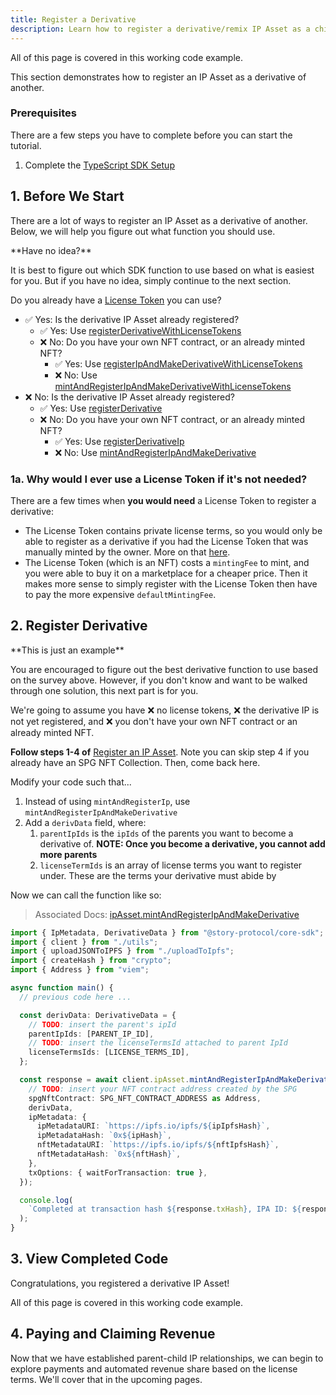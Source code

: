 ```yaml
---
title: Register a Derivative
description: Learn how to register a derivative/remix IP Asset as a child of another in TypeScript.
---
```


<CardGroup cols={1}>
  <Card
    title="Completed Code"
    href="https://github.com/storyprotocol/typescript-tutorial/blob/main/scripts/registerDerivativeCommercialSpg.ts"
    icon="thumbs-up"
    iconType="solid"
  >
    All of this page is covered in this working code example.
  </Card>
</CardGroup>

This section demonstrates how to register an IP Asset as a derivative of another.

### Prerequisites

There are a few steps you have to complete before you can start the tutorial.

1. Complete the [TypeScript SDK Setup](/developers/typescript-sdk/typescript-sdk-setup)

## 1. Before We Start

There are a lot of ways to register an IP Asset as a derivative of another. Below, we will help you figure out what function you should use.

<Note>
**Have no idea?**

It is best to figure out which SDK function to use based on what is easiest for you. But if you have no idea, simply continue to the next section.

</Note>

Do you already have a [License Token](/developers/license-token) you can use?

- ✅ Yes: Is the derivative IP Asset already registered?
  - ✅ Yes: Use [registerDerivativeWithLicenseTokens](https://docs.story.foundation/docs/sdk-ipasset#registerderivativewithlicensetokens)
  - ❌ No: Do you have your own NFT contract, or an already minted NFT?
    - ✅ Yes: Use [registerIpAndMakeDerivativeWithLicenseTokens](https://docs.story.foundation/docs/sdk-ipasset#registeripandmakederivativewithlicensetokens)
    - ❌ No: Use [mintAndRegisterIpAndMakeDerivativeWithLicenseTokens](https://docs.story.foundation/docs/sdk-ipasset#mintandregisteripandmakederivativewithlicensetokens)
- ❌ No: Is the derivative IP Asset already registered?
  - ✅ Yes: Use [registerDerivative](https://docs.story.foundation/docs/sdk-ipasset#registerderivative)
  - ❌ No: Do you have your own NFT contract, or an already minted NFT?
    - ✅ Yes: Use [registerDerivativeIp](https://docs.story.foundation/docs/sdk-ipasset#registerderivativeip)
    - ❌ No: Use [mintAndRegisterIpAndMakeDerivative](https://docs.story.foundation/docs/sdk-ipasset#mintandregisteripandmakederivative)

### 1a. Why would I ever use a License Token if it's not needed?

There are a few times when **you would need** a License Token to register a derivative:

- The License Token contains private license terms, so you would only be able to register as a derivative if you had the License Token that was manually minted by the owner. More on that [here](https://docs.story.foundation/docs/license-token#private-licenses).
- The License Token (which is an NFT) costs a `mintingFee` to mint, and you were able to buy it on a marketplace for a cheaper price. Then it makes more sense to simply register with the License Token then have to pay the more expensive `defaultMintingFee`.

## 2. Register Derivative

<Note>
**This is just an example**

You are encouraged to figure out the best derivative function to use based on the survey above. However, if you don't know and want to be walked through one solution, this next part is for you.

</Note>

We're going to assume you have ❌ no license tokens, ❌ the derivative IP is not yet registered, and ❌ you don't have your own NFT contract or an already minted NFT.

**Follow steps 1-4 of** [Register an IP Asset](/developers/typescript-sdk/register-an-ip-asset). Note you can skip step 4 if you already have an SPG NFT Collection. Then, come back here.

Modify your code such that...

1. Instead of using `mintAndRegisterIp`, use `mintAndRegisterIpAndMakeDerivative`
2. Add a `derivData` field, where:
   1. `parentIpIds` is the `ipIds` of the parents you want to become a derivative of. **NOTE: Once you become a derivative, you cannot add more parents**
   2. `licenseTermIds` is an array of license terms you want to register under. These are the terms your derivative must abide by

Now we can call the function like so:

> Associated Docs: [ipAsset.mintAndRegisterIpAndMakeDerivative](https://docs.story.foundation/docs/sdk-ipasset#mintandregisteripandmakederivative)

```typescript main.ts
import { IpMetadata, DerivativeData } from "@story-protocol/core-sdk";
import { client } from "./utils";
import { uploadJSONToIPFS } from "./uploadToIpfs";
import { createHash } from "crypto";
import { Address } from "viem";

async function main() {
  // previous code here ...

  const derivData: DerivativeData = {
    // TODO: insert the parent's ipId
    parentIpIds: [PARENT_IP_ID],
    // TODO: insert the licenseTermsId attached to parent IpId
    licenseTermsIds: [LICENSE_TERMS_ID],
  };

  const response = await client.ipAsset.mintAndRegisterIpAndMakeDerivative({
    // TODO: insert your NFT contract address created by the SPG
    spgNftContract: SPG_NFT_CONTRACT_ADDRESS as Address,
    derivData,
    ipMetadata: {
      ipMetadataURI: `https://ipfs.io/ipfs/${ipIpfsHash}`,
      ipMetadataHash: `0x${ipHash}`,
      nftMetadataURI: `https://ipfs.io/ipfs/${nftIpfsHash}`,
      nftMetadataHash: `0x${nftHash}`,
    },
    txOptions: { waitForTransaction: true },
  });

  console.log(
    `Completed at transaction hash ${response.txHash}, IPA ID: ${response.ipId}, Token ID: ${response.tokenId}`
  );
}
```

## 3. View Completed Code

Congratulations, you registered a derivative IP Asset!

<CardGroup cols={1}>
  <Card
    title="Completed Code"
    href="https://github.com/storyprotocol/typescript-tutorial/blob/main/scripts/registerDerivativeCommercialSpg.ts"
    icon="thumbs-up"
    iconType="solid"
  >
    All of this page is covered in this working code example.
  </Card>
</CardGroup>

## 4. Paying and Claiming Revenue

Now that we have established parent-child IP relationships, we can begin to explore payments and automated revenue share based on the license terms. We'll cover that in the upcoming pages.
